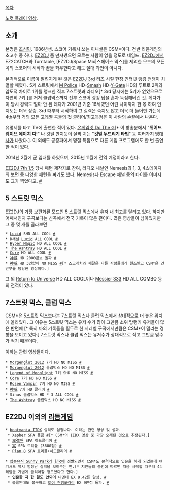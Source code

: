 [[목차]]

{{{#!HTML
<object width="640" height="480"><param name="movie" value="//www.youtube.com/v/jB8nzlHzD4I?version=3&amp;hl=ko_KR"></param><param name="allowFullScreen" value="true"></param><param name="allowscriptaccess" value="always"></param><embed src="//www.youtube.com/v/jB8nzlHzD4I?version=3&amp;hl=ko_KR" type="application/x-shockwave-flash" width="640" height="480" allowscriptaccess="always" allowfullscreen="true"></embed></object>
}}}

[http://www.youtube.com/watch?v=NLNqfBA0Pro 노컷 플레이 영상].

== 소개 ==
본명은 [[조성민]]. 1986년생. 스코어 기록시 쓰는 이니셜은 CSM*이다. 건반 리듬게임의 초고수 중 하나. [[EZ2DJ]] 좀 만져봤으면 모르는 사람이 없을 정도로 네임드. [[EZ2DJ]]에서 EZ2CATCH와 Turntable, [EZ2DJ/Space Mix|스페이스 믹스]를 제외한 모드의 모든 곡의 스코어의 시작과 끝을 좌우한다고 해도 절대 과언이 아니다.

본격적으로 이름이 알려지게 된 것은 [[EZ2DJ 3rd]] 리즈 시절 한창 인터넷 랭킹 전쟁이 치열할 때였다. 5키 스트릿에서 [[M Police]] HD-[[Smash]] HD-[[Y-Gate]] HD의 루트로 2위와 압도적 차이로 1위를 랭크한 직후 7스트릿과 라디오[* 3rd 당시에는 5키가 없었으므로 자연히 7키.]를 거쳐 클럽믹스까지 전부 스코어 랭킹 탑을 혼자 독점해버린 것. 게다가 이 당시 경력도 얼마 안 된 데다가 2001년 기준 16세였던 어린 나이까지 한 몫 하여 인지도는 더욱 상승. 3rd 때부터 시작하여 그 실력은 죽지도 않고 더욱 더 늘어만 가는데 4th부터 거의 모든 고레벨 곡들의 첫 클리어/최고득점은 이 사람의 손끝에서 나온다.

유명세를 타고 TV에 출연한 적이 있다. [http://youtu.be/jB8nzlHzD4I 온게임넷 Do The G][* 이 방송분에서 "'''위어드 웨이브 에이치 디!'''" 나 깃털 만지듯이 살짝 치는 "'''깃털 두드리기 타법'''" 등 여러가지 [[명대사]]가 나왔다.]. 이 외에도 공중파에서 명절 특집으로 다른 게임 프로그램에도 한 번 출연한 적이 있다.

2014년 2월에 군 입대를 하였으며, 2015년 11월에 전역 예정이라고 한다.

[[EZ2DJ 7th 1.5]] 당시 패턴 제작자로 참여, 라디오 채널인 Nemesis의 1, 3, 4스테이지의 보면 등 다양한 패턴을 짜기도 했다. Nemesis나 Escape 채널 등의 타이틀 이미지도 그가 찍었다고. [http://toez2dj.net/zeroboard/zboard.php?id=e_freegallery&no=13491 #]

== 5 스트릿 믹스 ==
EZ2DJ의 가장 보편화된 모드인 5 스트릿 믹스에서 유저 내 최고를 달리고 있다. 하지만 어째서인지 구곡보다는 신곡에서 전국 기록이 많은 편이다. 많은 영상들이 남아있지만 그 중 몇 개를 골라보면

 * [[Lucid]] SHD ALL COOL [http://www.toez2dj.net/zeroboard/zboard.php?id=d_playmovie&no=12086 #]
 * D채널 [[Lucid]] ALL COOL [http://www.toez2dj.net/zeroboard/zboard.php?id=d_playmovie&no=12138 #]
 * [[Hyper Magic]] HD ALL COOL [http://www.youtube.com/watch?v=LZBfI6BdOM4 #]
 * [[The Ashtray]] HD ALL COOL [http://www.toez2dj.net/zeroboard/zboard.php?id=d_playmovie&no=13025 #]
 * [[Core]] HD ALL COOL [http://www.toez2dj.net/zeroboard/zboard.php?id=d_playmovie&no=12463 #] 
 * [[神威]] HD 2000콤보 돌파 [http://www.toez2dj.net/zeroboard/zboard.php?id=d_playmovie&no=12345 #]  
 * [[神威]] HD 3인합체 NO MISS [http://youtu.be/VLiuvlJsUXs #][* 스크래치와 페달은 다른 사람들에게 원조받고 CSM*은 건반부를 담당한 영상이다.]

그 외 [[Return to Universe]] HD ALL COOL이나 [[Messier 333]] HD ALL COMBO 등의 전적이 있다.

== 7스트릿 믹스, 클럽 믹스 ==
CSM*은 5스트릿 믹스보다는 7스트릿 믹스나 클럽 믹스에서 상대적으로 더 높은 위치에 올라있다. 그 이유는 5스트릿 믹스는 유저 수가 많아 그만큼 소위 탑랭커 유저들이 많은 반면에 [* 특히 마의 기록들을 필두로 한 저레벨 구곡에서만큼은 CSM*이 밀리는 경향을 보이고 있다.] 7스트릿 믹스나 클럽 믹스는 유저수가 상대적으로 적고 그만큼 맞수가 적기 때문이다.

이하는 관련 영상들이다.

 * [[Morgenglut 2012]] 7키 HD NO MISS [http://www.toez2dj.net/zeroboard/zboard.php?id=d_playmovie&no=13218 #]
 * [[Morgenglut 2012]] 클럽믹스 HD NO MISS [http://www.toez2dj.net/zeroboard/zboard.php?id=d_playmovie&no=12668 #]
 * [[Legend of Moonlight]] 7키 SHD NO MISS [http://www.toez2dj.net/zeroboard/zboard.php?id=d_playmovie&no=12746 #]
 * [[Core]] 7키 HD NO MISS [http://www.toez2dj.net/zeroboard/zboard.php?id=d_playmovie&no=12704 #]
 * [[Rosen Vampir]] 7키 HD NO MISS [http://www.toez2dj.net/zeroboard/zboard.php?id=d_playmovie&no=12048 #]
 * [[神威]] 7키 HD 클리어 [http://toez2dj.net/zeroboard/zboard.php?id=d_playmovie&no=11490 #]
 * Sinus 클럽믹스 HD * 3 ALL COOL [http://toez2dj.net/zeroboard/zboard.php?id=d_playmovie&no=13338 #]
 * [[The Ashtray]] 클럽믹스 HD NO MISS [http://toez2dj.net/zeroboard/zboard.php?id=d_playmovie&no=14019 #]

== EZ2DJ 이외의 [[리듬게임]] ==
 * [[beatmania IIDX]] 실력도 엄청나다. 이하는 관련 영상 및 성과.
  * [[Xepher]] SPA 풀콤 [http://www.youtube.com/watch?v=5VrjpxVFPVo #][* CSM*의 IIDX 영상 중 가장 오래된 것으로 추정된다.]
  * [[卑弥呼]] SPA 하드클리어 [http://tvpot.daum.net/v/43910315?lu=flvPlayer_out #]
  * [[冥]] SPA 트리플 (3600점) [http://toez2dj.net/zeroboard/zboard.php?id=c_ez2dj2&no=256063 #]
  * [[Plan 8]] SPA 트리플+하드클리어 [http://toez2dj.net/zeroboard/zboard.php?id=f_bemania&no=8106 #]

 * [[팝픈뮤직 Sunny Park]]가 [[한국]]에 정발되면서 CSM*도 본격적으로 입문을 하게 되었는데 여기서도 역시 엄청난 실력을 보여주는 편.[* 지인들의 증언에 따르면 처음 시작할 때부터 44레벨을 가볍게 클리어할 정도였다고 한다.]
  * '''입문한 지 한 달도 안되어''' [[니엔테]] EX 9.42를 달성. [http://toez2dj.net/zeroboard/zboard.php?id=f_bemania&no=9900 #]
  * 불클인데도 불구하고 [[토이 컨템포러리]] EX 9만점 돌파. [http://toez2dj.net/zeroboard/zboard.php?id=f_bemania&no=10041 #]
